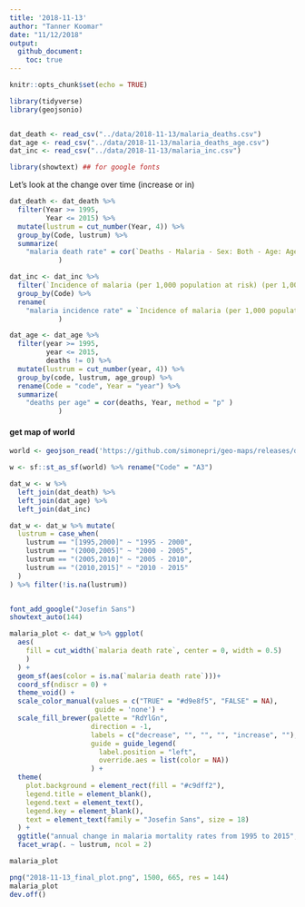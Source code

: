 ```yaml
---
title: '2018-11-13'
author: "Tanner Koomar"
date: "11/12/2018"
output: 
  github_document:
    toc: true
---
```


```r
knitr::opts_chunk$set(echo = TRUE)

library(tidyverse)
library(geojsonio)


dat_death <- read_csv("../data/2018-11-13/malaria_deaths.csv")
dat_age <- read_csv("../data/2018-11-13/malaria_deaths_age.csv")
dat_inc <- read_csv("../data/2018-11-13/malaria_inc.csv")

library(showtext) ## for google fonts
```


Let's look at the change over time (increase or in)
```r
dat_death <- dat_death %>% 
  filter(Year >= 1995,
         Year <= 2015) %>%
  mutate(lustrum = cut_number(Year, 4)) %>% 
  group_by(Code, lustrum) %>% 
  summarize(
    "malaria death rate" = cor(`Deaths - Malaria - Sex: Both - Age: Age-standardized (Rate) (per 100,000 people)`, Year, method = "p" )
            )

dat_inc <- dat_inc %>% 
  filter(`Incidence of malaria (per 1,000 population at risk) (per 1,000 population at risk)` != 0) %>%
  group_by(Code) %>% 
  rename(
    "malaria incidence rate" = `Incidence of malaria (per 1,000 population at risk) (per 1,000 population at risk)`
            )

dat_age <- dat_age %>% 
  filter(year >= 1995,
         year <= 2015,
         deaths != 0) %>%
  mutate(lustrum = cut_number(year, 4)) %>% 
  group_by(code, lustrum, age_group) %>% 
  rename(Code = "code", Year = "year") %>%
  summarize(
    "deaths per age" = cor(deaths, Year, method = "p" )
            )
```

#### get map of world
```r
world <- geojson_read('https://github.com/simonepri/geo-maps/releases/download/v0.6.0/countries-land-10km.geo.json', what = "sp")

w <- sf::st_as_sf(world) %>% rename("Code" = "A3")

dat_w <- w %>% 
  left_join(dat_death) %>% 
  left_join(dat_age) %>% 
  left_join(dat_inc)

dat_w <- dat_w %>% mutate(
  lustrum = case_when(
    lustrum == "[1995,2000]" ~ "1995 - 2000",
    lustrum == "(2000,2005]" ~ "2000 - 2005",
    lustrum == "(2005,2010]" ~ "2005 - 2010",
    lustrum == "(2010,2015]" ~ "2010 - 2015"
  )
) %>% filter(!is.na(lustrum))


font_add_google("Josefin Sans")
showtext_auto(144)

malaria_plot <- dat_w %>% ggplot(
  aes(
    fill = cut_width(`malaria death rate`, center = 0, width = 0.5)
    )
  ) +
  geom_sf(aes(color = is.na(`malaria death rate`)))+ 
  coord_sf(ndiscr = 0) +
  theme_void() + 
  scale_color_manual(values = c("TRUE" = "#d9e8f5", "FALSE" = NA), 
                     guide = 'none') + 
  scale_fill_brewer(palette = "RdYlGn", 
                    direction = -1, 
                    labels = c("decrease", "", "", "", "increase", ""),
                    guide = guide_legend(
                      label.position = "left", 
                      override.aes = list(color = NA)) 
                    ) + 
  theme(
    plot.background = element_rect(fill = "#c9dff2"),
    legend.title = element_blank(),
    legend.text = element_text(),
    legend.key = element_blank(),
    text = element_text(family = "Josefin Sans", size = 18)
  ) + 
  ggtitle("annual change in malaria mortality rates from 1995 to 2015", "A #TidyTuesday adventure by @TannerKoomar") + 
  facet_wrap(. ~ lustrum, ncol = 2)

malaria_plot

png("2018-11-13_final_plot.png", 1500, 665, res = 144)
malaria_plot
dev.off()
```


